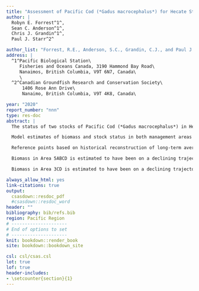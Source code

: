 ```yaml
---
title: "Assessment of Pacific Cod (*Gadus macrocephalus*) for Hecate Strait and Queen Charlotte Sound (Area 5ABCD), and West Coast Vancouver Island (Area 3CD) in 2018"
author: |
  Robyn E. Forrest^1^,
  Sean C. Anderson^1^,
  Chris J. Grandin^1^,
  Paul J. Starr^2^

author_list: "Forrest, R.E., Anderson, S.C., Grandin, C.J., and Paul J. Starr"
address: |
  ^1^Pacific Biological Station\
     Fisheries and Oceans Canada, 3190 Hammond Bay Road\
     Nanaimos, British Columbia, V9T 6N7, Canada\
     \
  ^2^Canadian Groundfish Research and Conservation Society\
      1406 Rose Ann Drive\
      Nanaimo, British Columbia, V9T 4K8, Canada\

year: "2020"
report_number: "nnn"
type: res-doc
abstract: |
  The status of two stocks of Pacific Cod (*Gadus macrocephalus*) in Hecate Strait/Queen Charlotte Sound (Area 5ABCD) and West Coast Vancouver Island (Area 3CD) was assessed using Bayesian delay-difference models. The models were fit to fishery-independent indices of abundance and new standardized commercial catch-per-unit-effort (CPUE) indices that were developed using Tweedie generalized linear mixed effect models (GLMMs). New analyses of growth and maturity were also done and incorporated into the models.

  Model estimates of biomass and stock status in both management areas were sensitive to prior assumptions about natural mortality and survey scaling parameters, variance in the mean weight data, and the goodness of fit to the indices of abundance, particularly the commercial CPUE data. Harvest advice was produced in the form of decision tables that summarized the probability of breaching reference points in 2019 over a range of fixed 2018 catch levels. Due to model sensitivity to a number of assumptions, these stocks were assessed using a model-averaging approach which combined the posterior distributions from seven alternative model configurations for each stock.The resulting distributions were used to assess the historical biomass trajectories, current stock status and decision tables based on catch projections appropriate to each stock.

  Reference points based on historical reconstruction of long-term average biomass and fishing mortality were accepted in 2013 for the Area 5CD Pacific Cod stock. "Historical" reference points were recommended because uncertainty in estimates of productivity parameters implied large uncertainty in reference points based on maximum sustainable yield (MSY). On the basis of the previous acceptance of historical reference points for Area 5CD Pacific Cod, the current assessment applies the same approach for the Areas 5ABCD and 3CD stocks. For both stocks, an upper stock reference point (USR) is defined as estimated average biomass during the period 1956-2004. A limit reference point (LRP) is defined as the lowest estimated biomass agreed to be an undesirable state to avoid (occurred in year 2000 in Area 5ABCD, and in 1986 in Area 3CD). For both stocks, a limit removal rate (LRR) is defined as estimated average fishing mortality during the period 1956--2004.

  Biomass in Area 5ABCD is estimated to have been on a declining trajectory since 2011, following declining trends in abundance indices, despite low estimated fishing mortality rates over the same period. Median posterior estimates of biomass are estimated to be between the median LRP and median USR for Area 5ABCD. Recruitment is estimated to have been below average for the past two decades.

  Biomass in Area 3CD is estimated to have been on a declining trajectory since 2015 after following an increasing trend from a historical low level of biomass between 1998 and 2014. These trends are consistent with the available biomass indices, including a recent downturn in the WCVI synoptic survey and the CPUE series. Median posterior estimates of biomass are estimated to be above the median LRP but below the USR for Area 3CD. Recruitment is estimated to have been below average for most years in the past two decades, with above average peaks in 2009, 2013 and 2014.

always_allow_html: yes
link-citations: true
output:
  csasdown::resdoc_pdf
  #csasdown::resdoc_word
header: ""
bibliography: bib/refs.bib
region: Pacific Region
# ---------------------
# End of options to set
# ---------------------
knit: bookdown::render_book
site: bookdown::bookdown_site

csl: csl/csas.csl
lot: true
lof: true
header-includes:
- \setcounter{section}{1}
---
```

